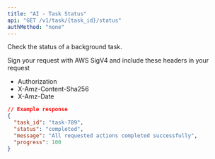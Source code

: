 ```yaml
---
title: "AI - Task Status"
api: "GET /v1/task/{task_id}/status"
authMethod: "none"
---
```


Check the status of a background task.

<Note>
  Sign your request with AWS SigV4 and include these headers in your request

  - Authorization
  - X-Amz-Content-Sha256
  - X-Amz-Date
</Note>

```json
// Example response
{
  "task_id": "task-789",
  "status": "completed",
  "message": "All requested actions completed successfully",
  "progress": 100
}
```